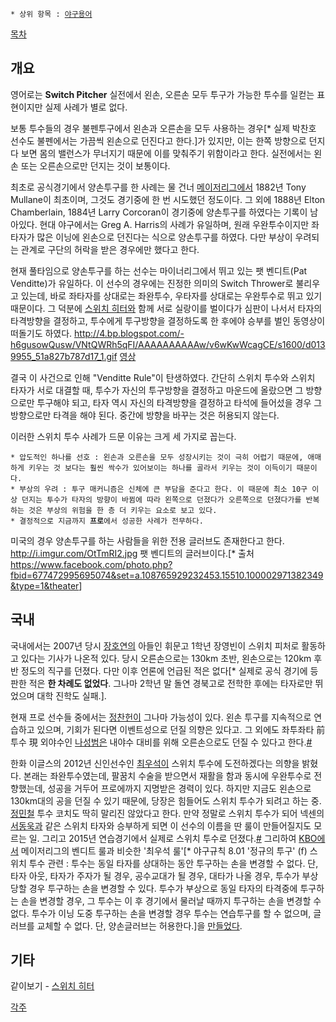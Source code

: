  * 상위 항목 : [[야구용어]]
[[목차]]

== 개요 ==
영어로는 '''Switch Pitcher'''
실전에서 왼손, 오른손 모두 투구가 가능한 투수를 일컫는 표현이지만 실제 사례가 별로 없다.

보통 투수들의 경우 불펜투구에서 왼손과 오른손을 모두 사용하는 경우[* 실제 박찬호 선수도 불펜에서는 가끔씩 왼손으로 던진다고 한다.]가 있지만, 이는 한쪽 방향으로 던지다 보면 몸의 밸런스가 무너지기 때문에 이를 맞춰주기 위함이라고 한다. 실전에서는 왼손 또는 오른손으로만 던지는 것이 보통이다.

최초로 공식경기에서 양손투구를 한 사례는 물 건너 [[메이저리그]]에서 1882년 Tony Mullane이 최초이며, 그것도 경기중에 한 번 시도했던 정도이다. 그 외에 1888년 Elton Chamberlain, 1884년 Larry Corcoran이 경기중에 양손투구를 하였다는 기록이 남아있다.
현대 야구에서는 Greg A. Harris의 사례가 유일하며, 원래 우완투수이지만 좌타자가 많은 이닝에 왼손으로 던진다는 식으로 양손투구를 하였다. 다만 부상이 우려되는 관계로 구단의 허락을 받은 경우에만 했다고 한다.

현재 풀타임으로 양손투구를 하는 선수는 마이너리그에서 뛰고 있는 팻 벤디트(Pat Venditte)가 유일하다. 이 선수의 경우에는 진정한 의미의 Switch Thrower로 불리우고 있는데, 바로 좌타자를 상대로는 좌완투수, 우타자를 상대로는 우완투수로 뛰고 있기 때문이다. 그 덕분에 [[스위치 히터]]와 함께 서로 실랑이를 벌이다가 심판이 나서서 타자의 타격방향을 결정하고, 투수에게 투구방향을 결정하도록 한 후에야 승부를 벌인 동영상이 떠돌기도 하였다.
http://4.bp.blogspot.com/-h6gusowQusw/VNtQWRh5qFI/AAAAAAAAAAw/v6wKwWcagCE/s1600/d0139955_51a827b787d17_1.gif
[http://blog.naver.com/itsmeyr?Redirect=Log&logNo=10168949917&jumpingVid=4A22D31EA263BE14BDE675E53508A80FEF9E 영상]


결국 이 사건으로 인해 "Venditte Rule"이 탄생하였다. 간단히 스위치 투수와 스위치 타자가 서로 대결할 때, 투수가 자신의 투구방향을 결정하고 마운드에 올랐으면 그 방향으로만 투구해야 되고, 타자 역시 자신의 타격방향을 결정하고 타석에 들어섰을 경우 그 방향으로만 타격을 해야 된다. 중간에 방향을 바꾸는 것은 허용되지 않는다.

이러한 스위치 투수 사례가 드문 이유는 크게 세 가지로 꼽는다.
 * 압도적인 하나를 선호 : 왼손과 오른손을 모두 성장시키는 것이 극히 어렵기 때문에, 애매하게 키우는 것 보다는 훨씬 싹수가 있어보이는 하나를 골라서 키우는 것이 이득이기 때문이다.
 * 부상의 우려 : 투구 매커니즘은 신체에 큰 부담을 준다고 한다. 이 때문에 최소 10구 이상 던지는 투수가 타자의 방향이 바뀜에 따라 왼쪽으로 던졌다가 오른쪽으로 던졌다가를 반복하는 것은 부상의 위험을 한 층 더 키우는 요소로 보고 있다.
 * 결정적으로 지금까지 '''프로'''에서 성공한 사례가 전무하다.

미국의 경우 양손투구를 하는 사람들을 위한 전용 글러브도 존재한다고 한다.
http://i.imgur.com/OtTmRI2.jpg
팻 벤디트의 글러브이다.[* 출처 https://www.facebook.com/photo.php?fbid=677472995695074&set=a.108765929232453.15510.100002971382349&type=1&theater]

== 국내 ==
국내에서는 2007년 당시 [[장호연]]의 아들인 휘문고 1학년 장영빈이 스위치 피처로 활동하고 있다는 기사가 나온적 있다. 당시 오른손으로는 130km 초반, 왼손으로는 120km 후반 정도의 직구를 던졌다. 다만 이후 언론에 언급된 적은 없다[* 실제로 공식 경기에 등판한 적은 '''한 차례도 없었다'''. 그나마 2학년 말 돌연 경북고로 전학한 후에는 타자로만 뛰었으며 대학 진학도 실패.].

현재 프로 선수들 중에서는 [[정찬헌]]이 그나마 가능성이 있다. 왼손 투구를 지속적으로 연습하고 있으며, 기회가 된다면 이벤트성으로 던질 의향은 있다고. 그 외에도 좌투좌타 前 투수 現 외야수인 [[나성범]]은 내야수 대비를 위해 오른손으로도 던질 수 있다고 한다.[http://news.donga.com/List/3/0508/20130605/55642140/5 #]

한화 이글스의 2012년 신인선수인 [[최우석]]이 스위치 투수에 도전하겠다는 의향을 밝혔다. 본래는 좌완투수였는데, 팔꿈치 수술을 받으면서 재활을 함과 동시에 우완투수로 전향했는데, 성공을 거두어 프로에까지 지명받은 경력이 있다. 하지만 지금도 왼손으로 130km대의 공을 던질 수 있기 때문에, 당장은 힘들어도 스위치 투수가 되려고 하는 중. [[정민철]] 투수 코치도 딱히 말리진 않았다고 한다. 만약 정말로 스위치 투수가 되어 넥센의 [[서동욱]]과 같은 스위치 타자와 승부하게 되면 이 선수의 이름을 딴 룰이 만들어질지도 모르는 일. 그리고 2015년 연습경기에서 실제로 스위치 투수로 던졌다.[http://sports.news.naver.com/sports/index.nhn?category=kbo&ctg=news&mod=read&office_id=109&article_id=0003000279 #] 그리하여 [[KBO]]에서 메이저리그의 벤디트 룰과 비슷한 '최우석 룰'[* 야구규칙 8.01 '정규의 투구' (f) 스위치 투수 관련 : 투수는 동일 타자를 상대하는 동안 투구하는 손을 변경할 수 없다. 단, 타자 아웃, 타자가 주자가 될 경우, 공수교대가 될 경우, 대타가 나올 경우, 투수가 부상당할 경우 투구하는 손을 변경할 수 있다. 투수가 부상으로 동일 타자의 타격중에 투구하는 손을 변경할 경우, 그 투수는 이 후 경기에서 물러날 때까지 투구하는 손을 변경할 수 없다. 투수가 이닝 도중 투구하는 손을 변경할 경우 투수는 연습투구를 할 수 없으며, 글러브를 교체할 수 없다. 단, 양손글러브는 허용한다.]을 [http://sports.khan.co.kr/news/sk_index.html?cat=view&art_id=201503051407553&sec_id=510201&pt=nv 만들었다].

== 기타 ==
같이보기 - [[스위치 히터]]

[[각주]]
